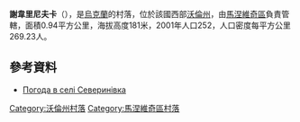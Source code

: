 {{coord|51|15|8|N|25|37|23|E|scale:30000|display=title}}

'''謝韋里尼夫卡'''（{{lang-uk|Северинівка}}），是[[烏克蘭|烏克蘭]]的村落，位於該國西部[[沃倫州|沃倫州]]，由[[馬涅維奇區|馬涅維奇區]]負責管轄，面積0.94平方公里，海拔高度181米，2001年人口252，人口密度每平方公里269.23人。

==參考資料==
* [http://weather.in.ua/ua/volynskaja/23484 Погода в селі Северинівка]{{Wayback|url=http://weather.in.ua/ua/volynskaja/23484 |date=20160305095446 }}

[[Category:沃倫州村落|Category:沃倫州村落]]
[[Category:馬涅維奇區村落|Category:馬涅維奇區村落]]


{{Volyn-geo-stub}}